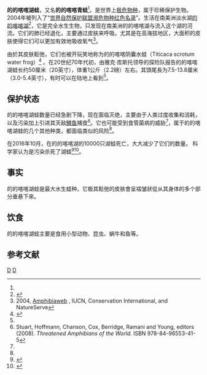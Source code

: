 {{Speciesbox
| taxon = Telmatobius culeus
|  binomial_authority = (Garman, 1876)
| status = CR | status_system = IUCN3.1
| status_ref = <ref name="iucn">{{cite journal | authors = Icochea, J.; Reichle, S.; De la Riva, I.; Sinsch, U.; Köhler, J. | title = ''Telmatobius culeus'' | journal = [[IUCN_Red_List_of_Threatened_Species|IUCN Red List of Threatened Species]] | volume= 2004 | page = e.T57334A11623098 | publisher = [[IUCN|IUCN]] | year = 2004 | url = http://dx.doi.org/10.2305/IUCN.UK.2004.RLTS.T57334A11623098.en | accessdate = 9 April 2016}}</ref>
| trend = stable
| image = Telmatobius culeus.jpg
| image_caption = 
}}

'''的的喀喀湖蛙'''，又名'''的的喀喀青蛙'''<ref name=Threatened/>。是世界上[[极危物种|极危物种]]，属于珍稀保护生物。2004年被列入了“[[世界自然保护联盟濒危物种红色名录|世界自然保护联盟濒危物种红色名录]]”。生活在南美洲淡水湖[[的的喀喀湖|的的喀喀湖]]<ref>{{cite news|title=秘鲁现数百的的喀喀湖蛙尸体 属极危物种|url=http://news.163.com/photoview/00AO0001/2205799.html|accessdate=2016-11-16|publisher=网易新闻|date=2016-10-18|archive-date=2016-10-23|archive-url=https://web.archive.org/web/20161023095805/http://news.163.com/photoview/00AO0001/2205799.html|dead-url=no}}</ref>，它是完全水生生物，只发现在南美洲的的喀喀湖与流入这个湖的河流。它们的肺已经退化，主要通过皮肤来呼吸。尤其是在高海拔地区，大面积的皮肤使得它们可以更加有效地吸收氧气<ref name=amphibiaweb>2004, [http://amphibiaweb.org/cgi/amphib_query?rel-genus=like&rel-species=like&rel-common_name=like&rel-family=equals&rel-ordr=equals&rel-isocc=like&rel-description=like&rel-distribution=like&rel-life_history=like&rel-trends_and_threats=like&rel-relation_to_humans=like&rel-comments=like&query_src=aw_search_index&max=200&orderbyaw=Family&where-family=any&where-ordr=any&rel-species_account=matchboolean&rel-declinecauses=equals&where-declinecauses=any&rel-iucn=equals&rel-cites=equals&where-genus=Telmatobius&where-species=culeus Amphibiaweb] {{Wayback|url=http://amphibiaweb.org/cgi/amphib_query?rel-genus=like&rel-species=like&rel-common_name=like&rel-family=equals&rel-ordr=equals&rel-isocc=like&rel-description=like&rel-distribution=like&rel-life_history=like&rel-trends_and_threats=like&rel-relation_to_humans=like&rel-comments=like&query_src=aw_search_index&max=200&orderbyaw=Family&where-family=any&where-ordr=any&rel-species_account=matchboolean&rel-declinecauses=equals&where-declinecauses=any&rel-iucn=equals&rel-cites=equals&where-genus=Telmatobius&where-species=culeus |date=20070930153830 }}, IUCN, Conservation International, and NatureServe</ref>。

由於其皮肤鬆弛，它们也被开玩笑地称为的的喀喀阴囊水蛙（Titicaca scrotum water frog）<ref>{{cite web|url=http://www.bbc.co.uk/news/science-environment-24040130|title=Blobfish wins ugliest animal vote|date=12 September 2013|accessdate=12 September 2013|author=Victoria Gill|publisher=BBC News|archive-date=2016-11-30|archive-url=https://web.archive.org/web/20161130040151/http://www.bbc.co.uk/news/science-environment-24040130|dead-url=no}}</ref> 。在20世纪70年代初，由雅克·库斯托领导的探险队报告的的喀喀湖蛙长约50厘米（20英寸），体重1公斤（2.2磅）左右。其頭尾長为7.5-13.8厘米（3.0-5.4英寸），有时可以在陆地上看到<ref name=amphibiaweb/>。

== 保护状态 ==
的的喀喀湖蛙数量已经急剧下降，现在面临灭绝，主要由于人类过度收集和消耗，以及污染加上引进其天敌[[鳟鱼|鳟鱼]]捕食<ref name=Threatened>Stuart, Hoffmann, Chanson, Cox, Berridge, Ramani and Young, editors (2008). ''Threatened Amphibians of the World.'' ISBN 978-84-96553-41-5</ref>。它也可能受到食管菌病的威胁<ref name=Threatened/>，属于的的喀喀湖蛙的几个其他种类，都面临类似的风险<ref name=Threatened/>。

在2016年10月，在的的喀喀湖的10000只湖蛙死亡，大大减少了它们的数量。 科学家认为是污染杀死了湖蛙<ref name="Howard">{{cite news|last1=Howard|first1=Brian Clark|title=10,000 'Scrotum Frogs' Die Mysteriously in Lake Titicaca|url=http://news.nationalgeographic.com/2016/10/scrotum-frogs-lake-titicaca-water-frogs-mass-death-peru-bolivia-pollution/?utm_source=Facebook&utm_medium=Social&utm_content=link_fb20161019news-frogs&utm_campaign=Content&sf39326131=1|accessdate=19 October 2016|publisher=National Geographic|date=19 Oct 2016|archive-date=2016-10-22|archive-url=https://web.archive.org/web/20161022140329/http://news.nationalgeographic.com/2016/10/scrotum-frogs-lake-titicaca-water-frogs-mass-death-peru-bolivia-pollution/?utm_source=Facebook&utm_medium=Social&utm_content=link_fb20161019news-frogs&utm_campaign=Content&sf39326131=1|dead-url=no}}</ref><ref name="Collyns">{{cite news|last1=Collyns|first1=Dan|title=Scientists investigate death of 10,000 endangered 'scrotum' frogs in Peru|url=https://www.theguardian.com/environment/2016/oct/19/scientists-investigate-death-of-10000-endangered-scrotum-frogs-in-peru?CMP=fb_gu|accessdate=19 October 2016|publisher=The Guardian|date=19 Oct 2016|archive-date=2016-10-20|archive-url=https://web.archive.org/web/20161020051319/https://www.theguardian.com/environment/2016/oct/19/scientists-investigate-death-of-10000-endangered-scrotum-frogs-in-peru?CMP=fb_gu|dead-url=no}}</ref>。

== 事实 ==
的的喀喀湖蛙是最大水生蛙种。它极其鬆弛的皮肤會呈褶皱狀從从其身体的多个部分垂悬下來。

== 饮食 ==
的的喀喀湖蛙主要是食用小型动物、昆虫、蜗牛和鱼等。

== 参考文献 ==
{{reflist}}

{{Taxonbar}}
[[Category:_池蟾属|D]]
[[Category:_1876年描述的动物|D]]